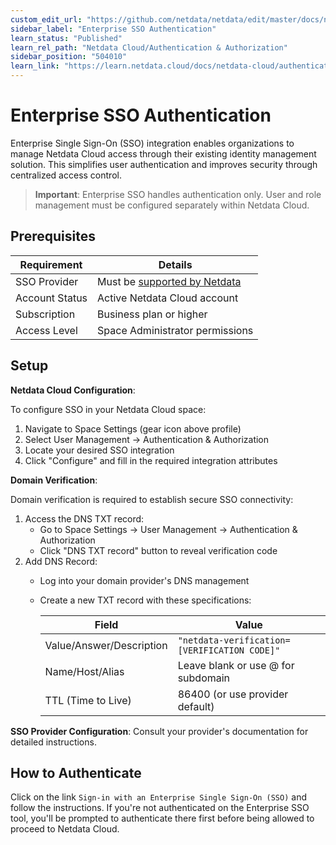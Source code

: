 ```yaml
---
custom_edit_url: "https://github.com/netdata/netdata/edit/master/docs/netdata-cloud/authentication-and-authorization/enterprise-sso-authentication.md"
sidebar_label: "Enterprise SSO Authentication"
learn_status: "Published"
learn_rel_path: "Netdata Cloud/Authentication & Authorization"
sidebar_position: "504010"
learn_link: "https://learn.netdata.cloud/docs/netdata-cloud/authentication-&-authorization/enterprise-sso-authentication"
---
```


# Enterprise SSO Authentication

Enterprise Single Sign-On (SSO) integration enables organizations to manage Netdata Cloud access through their existing identity management solution. This simplifies user authentication and improves security through centralized access control.

> **Important**: Enterprise SSO handles authentication only. User and role management must be configured separately within Netdata Cloud.

## Prerequisites

| Requirement    | Details                                                                                                                                                         |
|----------------|-----------------------------------------------------------------------------------------------------------------------------------------------------------------|
| SSO Provider   | Must be [supported by Netdata](https://learn.netdata.cloud/docs/netdata-cloud/authentication-&-authorization/cloud-authentication-&-authorization-integrations) |
| Account Status | Active Netdata Cloud account                                                                                                                                    |
| Subscription   | Business plan or higher                                                                                                                                         |
| Access Level   | Space Administrator permissions                                                                                                                                 |

## Setup

**Netdata Cloud Configuration**:

To configure SSO in your Netdata Cloud space:

1. Navigate to Space Settings (gear icon above profile)
2. Select User Management → Authentication & Authorization
3. Locate your desired SSO integration
4. Click "Configure" and fill in the required integration attributes

**Domain Verification**:

Domain verification is required to establish secure SSO connectivity:

1. Access the DNS TXT record:
    - Go to Space Settings → User Management → Authentication & Authorization
    - Click "DNS TXT record" button to reveal verification code
2. Add DNS Record:
    - Log into your domain provider's DNS management
    - Create a new TXT record with these specifications:

      | Field                    | Value                                        |
      |--------------------------|----------------------------------------------|
      | Value/Answer/Description | `"netdata-verification=[VERIFICATION CODE]"` |
      | Name/Host/Alias          | Leave blank or use @ for subdomain           |
      | TTL (Time to Live)       | 86400 (or use provider default)              |

**SSO Provider Configuration**: Consult your provider's documentation for detailed instructions.

## How to Authenticate

Click on the link `Sign-in with an Enterprise Single Sign-On (SSO)` and follow the instructions. If you're not authenticated on the Enterprise SSO tool, you'll be prompted to authenticate there first before being allowed to proceed to Netdata Cloud.
